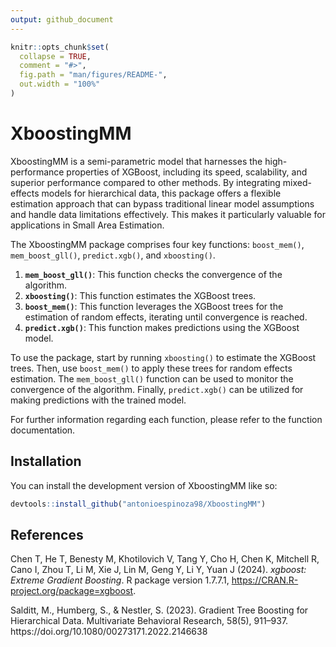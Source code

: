 ```yaml
---
output: github_document
---
```


<!-- README.md is generated from README.Rmd. Please edit that file -->

```r
knitr::opts_chunk$set(
  collapse = TRUE,
  comment = "#>",
  fig.path = "man/figures/README-",
  out.width = "100%"
)
```

# XboostingMM

<!-- badges: start -->

<!-- badges: end -->

XboostingMM is a semi-parametric model that harnesses the high-performance properties of XGBoost, including its speed, scalability, and superior performance compared to other methods. By integrating mixed-effects models for hierarchical data, this package offers a flexible estimation approach that can bypass traditional linear model assumptions and handle data limitations effectively. This makes it particularly valuable for applications in Small Area Estimation.

The XboostingMM package comprises four key functions: `boost_mem()`, `mem_boost_gll()`, `predict.xgb()`, and `xboosting()`. 

1. **`mem_boost_gll()`**: This function checks the convergence of the algorithm.
2. **`xboosting()`**: This function estimates the XGBoost trees.
3. **`boost_mem()`**: This function leverages the XGBoost trees for the estimation of random effects, iterating until convergence is reached.
4. **`predict.xgb()`**: This function makes predictions using the XGBoost model.

To use the package, start by running `xboosting()` to estimate the XGBoost trees. Then, use `boost_mem()` to apply these trees for random effects estimation. The `mem_boost_gll()` function can be used to monitor the convergence of the algorithm. Finally, `predict.xgb()` can be utilized for making predictions with the trained model.

For further information regarding each function, please refer to the function documentation. 

## Installation

You can install the development version of XboostingMM like so:

``` r
devtools::install_github("antonioespinoza98/XboostingMM")
```

## References

Chen T, He T, Benesty M, Khotilovich V, Tang Y, Cho H, Chen K, Mitchell R, Cano I, Zhou T, Li M, Xie J, Lin M, Geng Y, Li Y, Yuan J (2024). _xgboost: Extreme Gradient Boosting_. R package version 1.7.7.1, <https://CRAN.R-project.org/package=xgboost>.


Salditt, M., Humberg, S., & Nestler, S. (2023). Gradient Tree Boosting for Hierarchical Data. Multivariate Behavioral Research, 58(5), 911–937. https://doi.org/10.1080/00273171.2022.2146638



